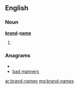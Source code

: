 ==English==

===Noun===
'''[[brand]]-[[name]]'''

# {{plural of|[[brand-name]]}}

===Anagrams===
* {{alphagram|aabdemnnrs}}
* [[bad manners#English|bad manners]]

[[ar:brand-names]]
[[mg:brand-names]]